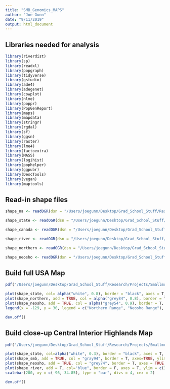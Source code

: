 ```yaml
---
title: "SMB_Genomics_MAPS"
author: "Joe Gunn"
date: "9/11/2019"
output: html_document
---
```


## Libraries needed for analysis
```r
library(riverdist)
library(sp)
library(readxl)
library(popgraph)
library(tidyverse)
library(gstudio)
library(ade4)
library(adegenet)
library(cowplot)
library(nlme)
library(poppr)
library(PopGenReport)
library(maps)
library(mapdata)
library(stringr)
library(rgdal)
library(sf)
library(ggsn)
library(raster)
library(lme4)
library(factoextra)
library(MASS)
library(logihist)
library(pophelper)
library(ggpubr)
library(DescTools)
library(vegan)
library(maptools)
```

## Read-in shape files
```r
shape_na <- readOGR(dsn = "/Users/joegunn/Desktop/Grad_School_Stuff/Research/Projects/Smallmouth_Bass_Genomics/analysis/map_building/shape_file_data/NORTH_AMERICA", layer = "North_America") #shape file for the United States, with states outlined

shape_state <- readOGR(dsn = "/Users/joegunn/Desktop/Grad_School_Stuff/Research/Projects/Smallmouth_Bass_Genomics/analysis/map_building/shape_file_data/STATES", layer = "states") #shape file for the United States, with states outlined

shape_canada <- readOGR(dsn = "/Users/joegunn/Desktop/Grad_School_Stuff/Research/Projects/Smallmouth_Bass_Genomics/analysis/map_building/shape_file_data/CANADA", layer = "Canada") #shape file for the Canada, with provinces outlined

shape_river <- readOGR(dsn = "/Users/joegunn/Desktop/Grad_School_Stuff/Research/Projects/Smallmouth_Bass_Genomics/analysis/map_building/shape_file_data/RIVERS", layer = "River_Data") #shape file for rivers used in this study

shape_northern <- readOGR(dsn = "/Users/joegunn/Desktop/Grad_School_Stuff/Research/Projects/Smallmouth_Bass_Genomics/analysis/map_building/shape_file_data/Species_Distributions/northern_smb", layer = "NORTHERNSMB_Range") #shape file for the entire range of Smallmouth Bass

shape_neosho <- readOGR(dsn = "/Users/joegunn/Desktop/Grad_School_Stuff/Research/Projects/Smallmouth_Bass_Genomics/analysis/map_building/shape_file_data/Species_Distributions/neosho_smb", layer = "NEOSHOSMB_Range") #shape file for Neosho Smallmouth Bass native range
```

## Build full USA Map
```r
pdf("/Users/joegunn/Desktop/Grad_School_Stuff/Research/Projects/Smallmouth_Bass_Genomics/visualization/map_building_figures/genomics_USA_map.pdf", width=7, height = 5)

plot(shape_state, col= alpha("white", 0.8), border = "black", axes = T, ylim = c(25,51), xlim = c(-126,-60)) #United States
plot(shape_northern, add = TRUE, col = alpha("grey84", 0.8), border = T, axes = TRUE, ylim = c(20,48), xlim = c(-110,-60)) #Northern SMB Range
plot(shape_neosho, add = TRUE, col = alpha("grey54", 0.9), border = T, axes = TRUE, ylim = c(30,48), xlim = c(-130,-60)) #Neosho SMB Range
legend(x = -129, y = 30, legend = c("Northern Range", "Neosho Range"), bty = "n", fill = c("grey84","grey54"), cex = 1.2) # Legend 

dev.off()
```

## Build close-up Central Interior Highlands Map
```r
pdf("/Users/joegunn/Desktop/Grad_School_Stuff/Research/Projects/Smallmouth_Bass_Genomics/visualization/map_building_figures/central_interior_highlands_map.pdf", width = 9, height = 8) #creates a jpeg at customized resolution

plot(shape_state, col=alpha("white", 0.3), border = "black", axes = T, ylim = c(35,38), xlim = c(-96,-91.1), cex.axis = 1.6)
plot(shape_smb, add = TRUE, col = "gray94", border = T, axes=TRUE, ylim = c(35,38), xlim = c(-96,-91), cex.axis = 2)
plot(shape_neosho, add = TRUE, col = "grey74", border = T, axes = TRUE, ylim = c(35,38), xlim = c(-96,-91), cex.axis = 2)
plot(shape_river, add = T, col="blue", border = F, axes = T, ylim = c(35,38), xlim = c(-96,-91), cex.axis = 2)
scalebar(200, xy = c(-96, 34.85), type = "bar", divs = 4, cex = 2)

dev.off()
```
